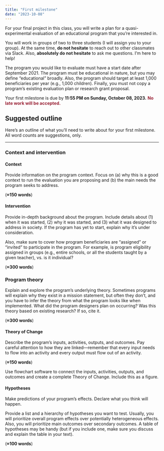 ```yaml
---
title: "First milestone"
date: "2023-10-08"
---
```


For your final project in this class, you will write a plan for a quasi-experimental evaluation of an educational program that you're interested in.

You will work in groups of two to three students (I will assign you to your group). At the same time, **do not hesitate** to reach out to other classmates via Slack. Also, **absolutely do not hesitate** to ask me questions. I'm here to help!

The program you would like to evaluate must have a start date after September 2021. The program must be educational in nature, but you may define "educational" broadly. Also, the program should target at least 1,000 beneficiaries per year (e.g., 1,000 children). Finally, you must not copy a program’s existing evaluation plan or research grant proposal.

Your first milestone is due by **11:55 PM on Sunday, October 08, 2023.** <span style="color: #981E32; font-weight: bold"> No late work will be accepted.</span>

## Suggested outline

Here's an outline of what you'll need to write about for your first milestone. All word counts are suggestions, only.


---

### Context and intervention

#### Context

Provide information on the program context. Focus on (a) why this is a good context to run the evaluation you are proposing and (b) the main needs the program seeks to address. 

(**≈150 words**)

#### Intervention

Provide in-depth background about the program. Include details about (1) when it was started, (2) why it was started, and (3) what it was designed to address in society. If the program has yet to start, explain why it's under consideration. 

Also, make sure to cover how program beneficiaries are "assigned" or "invited" to participate in the program. For example, is program eligibility assigned in groups (e.g., entire schools, or all the students taught by a given teacher), vs. is it individual?

(**≈300 words**)

### Program theory

Explain and explore the program's underlying theory. Sometimes programs will explain why they exist in a mission statement, but often they don't, and you have to infer the theory from what the program looks like when implemented. What did the program designers plan on occurring? Was this theory based on existing research? If so, cite it. 

(**≈300 words**)

#### Theory of Change

Describe the program's inputs, activities, outputs, and outcomes. Pay careful attention to how they are linked—remember that every input needs to flow into an activity and every output must flow out of an activity. 

(**≈150 words**)

Use flowchart software to connect the inputs, activities, outputs, and outcomes and create a complete Theory of Change. Include this as a figure. 

#### Hypotheses

Make predictions of your program's effects. Declare what you think will happen. 

Provide a list and a hierarchy of hypotheses you want to test. Usually, you will prioritize overall program effects over potentially heterogeneous effects. Also, you will prioritize main outcomes over secondary outcomes. A table of hypotheses may be handy (but if you include one, make sure you discuss and explain the table in your text).

(**≈100 words**)

